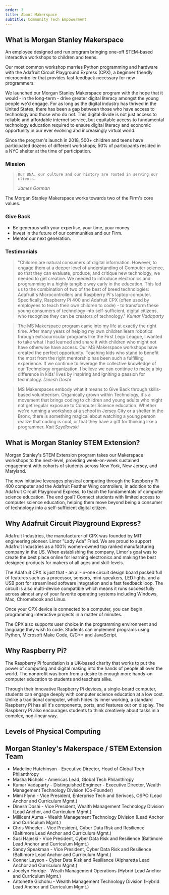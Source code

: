 ```yaml
---
order: 3
title: About Makerspace
subtitle: Community Tech Empowerment
---
```


## What is Morgan Stanley Makerspace

An employee designed and run program bringing one-off STEM-based interactive workshops
to children and teens.

Our most common workshop marries Python programming and hardware
with the Adafruit Circuit Playground Express (CPX), a beginner
friendly microcontroller that provides fast feedback necessary for
new programmers.

We launched our Morgan Stanley Makerspace program with the hope that
it would - in the long-term - drive greater digital literacy amongst
the young people we'd engage. For as long as the digital industry
has thrived in the United States, there has been a gap between those
who have access to technology and those who do not. This digital
divide is not just access to reliable and affordable internet
service, but equitable access to fundamental technology education
required to ensure digital literacy and economic opportunity in our
ever evolving and increasingly virtual world.

Since the program's launch in 2018, 500+ children and teens have
participated dozens of different workshops; 50% of participants
resided in a NYC shelter at the time of participation.

### Mission

<blockquote>

    Our DNA, our culture and our history are rooted in serving our
    clients.

<cite>James Gorman</cite>
</blockquote>

The Morgan Stanley Makerspace works towards two of the Firm's core
values.

### Give Back

- Be generous with your expertise, your time, your money.
- Invest in the future of our communities and our Firm.
- Mentor our next generation.

### Testimonials

<blockquote>
  "Children are natural consumers of digital information. However, to engage
  them at a deeper level of understanding of Computer science, so that they can
  evaluate, produce, and critique new technology, we needed to get creative. We
  needed to introduce electronics and programming in a highly tangible way early
  in the education. This led us to the combination of two of the best of breed
  technologies: Adafruit's Microcontrollers and Raspberry Pi's laptop-computer.
  Specifically, Raspberry Pi 400 and Adafruit CPX (often used by employees to
  teach their own children to code) - to transform these young consumers of
  technology into self-sufficient, digital citizens, who recognize they can be
  creators of technology."
  <cite>Kumar Vadaparty</cite>
</blockquote>
<blockquote>
  The MS Makerspace program came into my life at exactly the right time. After
  many years of helping my own children learn robotics through extracurricular
  programs like the First Lego League, I wanted to take what I had learned and
  share it with children who might not have otherwise have access. Our MS
  Makerspace workshops have created the perfect opportunity. Teaching kids who
  stand to benefit the most from the right mentorship has been such a fulfilling
  experience. If we continue to leverage the collective knowledge of our
  Technology organization, I believe we can continue to make a big difference in
  kids' lives by inspiring and igniting a passion for technology.
  <cite>Dinesh Doshi</cite>
</blockquote>
<blockquote>
  MS Makerspaces embody what it means to Give Back through skills-based
  volunteerism. Organically grown within Technology, it's a movement that brings
  coding to children and young adults who might not get regular exposure to
  Computer Science education. Whether we're running a workshop at a school in
  Jersey City or a shelter in the Bronx, there is something magical about
  watching a young person realize that coding is cool, or that they have a gift
  for thinking like a programmer.
  <cite>Kait Szydlowski</cite>
</blockquote>

## What is Morgan Stanley STEM Extension?

Morgan Stanley's STEM Extension program takes our Makerspace workshops to the next-level,
providing week-on-week sustained engagement with cohorts of students across New York,
New Jersey, and Maryland.

The new initiative leverages physical computing through the
Raspberry Pi 400 computer and the Adafruit Feather Wing controllers,
in addition to the Adafruit Circuit Playground Express, to teach the
fundamentals of computer science education. The end goal? Connect
students with limited access to computer science education, helping
them move beyond being a consumer of technology into a
self-sufficient digital citizen.

## Why Adafruit Circuit Playground Express?

Adafruit Industries, the manufacturer of CPX was founded by MIT
engineering pioneer. Limor "Lady Ada" Fried. We are proud to support
Adafruit Industries as a 100% women-owned top ranked manufacturing
company in the US. When establishing the company, Limor's goal was
to create the best place online for learning electronics and making
the best designed products for makers of all ages and skill-levels.

The Adafruit CPX is just that - an all-in-one circuit design board
packed full of features such as a processor, sensors, mini-speakers,
LED lights, and a USB port for streamlined software integration and
a fast feedback loop. The circuit is also multi-device compatible
which means it runs successfully across almost any of your favorite
operating systems including Windows, Mac, Chromebook and Linux.

Once your CPX device is connected to a computer, you can begin
programming interactive projects in a matter of minutes.

The CPX also supports user choice in the programming environment and
language they wish to code. Students can implement programs using
Python, Microsoft Make Code, C/C++ and JavaScript.

## Why Raspberry Pi?

The Raspberry Pi foundation is a UK-based charity that works to put
the power of computing and digital making into the hands of people
all over the world. The nonprofit was born from a desire to enough
more hands-on computer education to students and teachers alike.

Through their innovative Raspberry Pi devices, a single-board
computer, students can engage deeply with computer science education
at a low cost. Unlike a traditional computer, which hides its inner
working, a standard Raspberry Pi has all it's components, ports, and
features out on display.
The Raspberry Pi also encourages students to think creatively about
tasks in a complex, non-linear way.

## Levels of Physical Computing

<SummaryCard
  name="Level 1 - Intro to Physical Computing"
  mpType="Adafruit CPX"
  language="MakeCode"
/>
<SummaryCard
  name="Level 2 - Intro to Physical Computing"
  computerType="RPI 400 Kit + Monitor Or Windows/Mac"
  language="CircuitPython"
/>
<SummaryCard
  name="Level 3 - Robotics, Bluetooth, WIFI, etc"
  computerType="RPI 400 Kit + Monitor Or Windows/Mac"
  mpType="Adafruit Feather"
  language="CircuitPython"
/>
<SummaryCard
  name="Level 4A - Advanced Physical Computing"
  computerType="RPI 400 Kit + Monitor"
  mpType="CYBERDECK Bonnet for Raspberry Pi 400 + Various I2C Sensors"
  language="CircuitPython"
/>
<SummaryCard
  name="Level 4B - Embedded Computing"
  computerType="RPI 400 Kit + Monitor"
  mpType="Various Adafruit's and other Accessories for RPI or Pi Zero W"
  language="CircuitPython"
/>
<SummaryCard
  name="Level 5 - Edge Computing (Machine Learning)"
  computerType="Raspberry Pi 8GB"
  mpType="Adafruit Braincraft"
  language="CircuitPython"
/>

## Morgan Stanley's Makerspace / STEM Extension Team

<ul className="credits">
  <li>
    Madeline Hutchinson - Executive Director, Head of Global Tech Philanthropy
  </li>
  <li>Masha Nichols - Americas Lead, Global Tech Philanthropy</li>
  <li>
    Kumar Vadaparty - Distinguished Engineer - Executive Director, Wealth
    Management Technology Division (Co-Founder)
  </li>
  <li>
    Mimi Flynn - Vice President, Enterprise Tech and Serivces, OSPO (Lead Anchor
    and Curriculum Mgmt.)
  </li>
  <li>
    Dinesh Doshi - Vice President, Wealth Management Technology Division (Lead
    Anchor, and Curriculum Mgmt.)
  </li>
  <li>
    Millicent Auma - Wealth Management Technology Division (Lead Anchor and
    Curriculum Mgmt.)
  </li>
  <li>
    Chris Wheeler - Vice President, Cyber Data Risk and Resilience (Baltimore
    Lead Anchor and Curriculum Mgmt.)
  </li>
  <li>
    Susi Hajeski - Vice President, Cyber Data Risk and Resilience (Baltimore
    Lead Anchor and Curriculum Mgmt.)
  </li>
  <li>
    Sandy Speakman - Vice President, Cyber Data Risk and Resilience (Baltimore
    Lead Anchor and Curriculum Mgmt.)
  </li>
  <li>
    Conner Layson - Cyber Data Risk and Resiliance (Alpharetta Lead Anchor and
    Curriculum Mgmt.)
  </li>
  <li>
    Jocelyn Hordge - Weath Management Operations (Hybrid Lead Anchor and
    Curriculum Mgmt.)
  </li>
  <li>
    Antonette Gichohu - Wealth Management Technology Division (Hybrid Lead
    Anchor and Curriculum Mgmt.)
  </li>
</ul>
